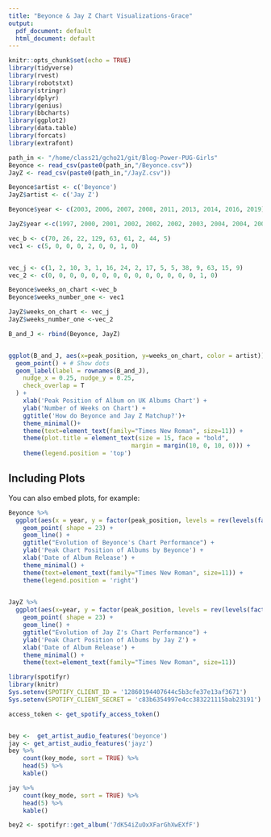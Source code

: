 ```yaml
---
title: "Beyonce & Jay Z Chart Visualizations-Grace"
output:
  pdf_document: default
  html_document: default
---
```


```r
knitr::opts_chunk$set(echo = TRUE)
library(tidyverse)
library(rvest)
library(robotstxt)
library(stringr)
library(dplyr)
library(genius)
library(bbcharts)
library(ggplot2)
library(data.table)
library(forcats)
library(extrafont)
```


```r
path_in <- "/home/class21/gcho21/git/Blog-Power-PUG-Girls"
Beyonce <- read_csv(paste0(path_in,"/Beyonce.csv"))
JayZ <- read_csv(paste0(path_in,"/JayZ.csv"))

Beyonce$artist <- c('Beyonce')
JayZ$artist <- c('Jay Z')

Beyonce$year <- c(2003, 2006, 2007, 2008, 2011, 2013, 2014, 2016, 2019)

JayZ$year <-c(1997, 2000, 2001, 2002, 2002, 2002, 2003, 2004, 2004, 2006, 2007, 2009, 2010, 2011, 2013, 2017)

vec_b <- c(70, 26, 22, 129, 63, 61, 2, 44, 5)
vec1 <- c(5, 0, 0, 0, 2, 0, 0, 1, 0)


vec_j <- c(1, 2, 10, 3, 1, 16, 24, 2, 17, 5, 5, 38, 9, 63, 15, 9)
vec_2 <- c(0, 0, 0, 0, 0, 0, 0, 0, 0, 0, 0, 0, 0, 0, 1, 0)

Beyonce$weeks_on_chart <-vec_b
Beyonce$weeks_number_one <- vec1

JayZ$weeks_on_chart <- vec_j
JayZ$weeks_number_one <-vec_2

B_and_J <- rbind(Beyonce, JayZ)


ggplot(B_and_J, aes(x=peak_position, y=weeks_on_chart, color = artist)) +
  geom_point() + # Show dots
  geom_label(label = rownames(B_and_J),
    nudge_x = 0.25, nudge_y = 0.25, 
    check_overlap = T
  ) +
    xlab('Peak Position of Album on UK Albums Chart') +
    ylab('Number of Weeks on Chart') + 
    ggtitle('How do Beyonce and Jay Z Matchup?')+
    theme_minimal()+
    theme(text=element_text(family="Times New Roman", size=11)) +
    theme(plot.title = element_text(size = 15, face = "bold",
                                  margin = margin(10, 0, 10, 0))) +
    theme(legend.position = 'top')


```

## Including Plots

You can also embed plots, for example:

```r
Beyonce %>%
  ggplot(aes(x = year, y = factor(peak_position, levels = rev(levels(factor(peak_position)))), fill = albums, color = albums, size = weeks_on_chart)) +
    geom_point( shape = 23) +
    geom_line() +
    ggtitle("Evolution of Beyonce's Chart Performance") +
    ylab('Peak Chart Position of Albums by Beyonce') +
    xlab('Date of Album Release') +
    theme_minimal() +
    theme(text=element_text(family="Times New Roman", size=11)) +
    theme(legend.position = 'right')
    
```

```r
JayZ %>%
  ggplot(aes(x=year, y = factor(peak_position, levels = rev(levels(factor(peak_position)))), fill = albums, color = albums, size = weeks_on_chart)) +
    geom_point( shape = 23) +
    geom_line() +
    ggtitle("Evolution of Jay Z's Chart Performance") +
    ylab('Peak Chart Position of Albums by Jay Z') +
    xlab('Date of Album Release') +
    theme_minimal() +
    theme(text=element_text(family="Times New Roman", size=11))


```
```r
library(spotifyr)
library(knitr)
Sys.setenv(SPOTIFY_CLIENT_ID = '12860194407644c5b3cfe37e13af3671')
Sys.setenv(SPOTIFY_CLIENT_SECRET = 'c83b6354997e4cc383221115bab23191')

access_token <- get_spotify_access_token()


bey <-  get_artist_audio_features('beyonce')
jay <- get_artist_audio_features('jayz')
bey %>% 
    count(key_mode, sort = TRUE) %>% 
    head(5) %>% 
    kable()

jay %>%
    count(key_mode, sort = TRUE) %>% 
    head(5) %>% 
    kable()

bey2 <- spotifyr::get_album('7dK54iZuOxXFarGhXwEXfF')



```
